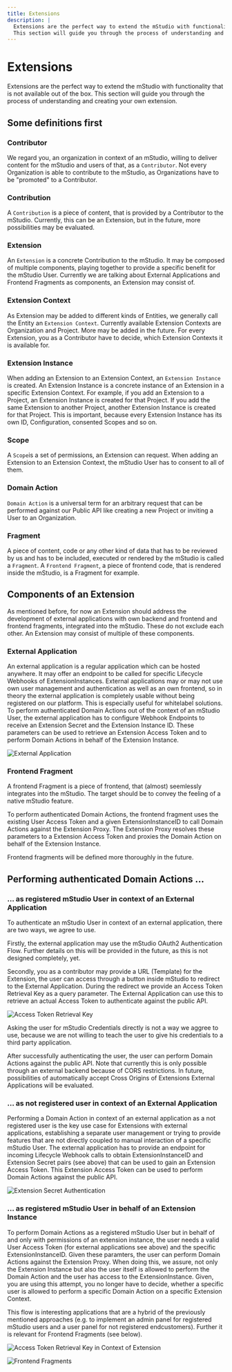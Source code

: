 ```yaml
---
title: Extensions
description: |
  Extensions are the perfect way to extend the mStudio with functionality that is not available out of the box.
  This section will guide you through the process of understanding and creating your own extension.
---
```


# Extensions

Extensions are the perfect way to extend the mStudio with functionality that is not available out of the box. This section will guide you through the process of understanding and creating your own extension.

## Some definitions first

### Contributor

We regard you, an organization in context of an mStudio, willing to deliver content for the mStudio and users of that, as a `Contributor`. Not every Organization is able to contribute to the mStudio, as Organizations have to be "promoted" to a Contributor.

### Contribution

A `Contribution` is a piece of content, that is provided by a Contributor to the mStudio. Currently, this can be an Extension, but in the future, more possibilities may be evaluated.

### Extension

An `Extension` is a concrete Contribution to the mStudio. It may be composed of multiple components, playing together to provide a specific benefit for the mStudio User. Currently we are talking about External Applications and Frontend Fragments as components, an Extension may consist of.

### Extension Context

As Extension may be added to different kinds of Entities, we generally call the Entity an `Extension Context`. Currently available Extension Contexts are Organization and Project. More may be added in the future. For every Extension, you as a Contributor have to decide, which Extension Contexts it is available for.

### Extension Instance

When adding an Extension to an Extension Context, an `Extension Instance` is created. An Extension Instance is a concrete instance of an Extension in a specific Extension Context. For example, if you add an Extension to a Project, an Extension Instance is created for that Project. If you add the same Extension to another Project, another Extension Instance is created for that Project. This is important, because every Extension Instance has its own ID, Configuration, consented Scopes and so on.

### Scope

A `Scope`is a set of permissions, an Extension can request. When adding an Extension to an Extension Context, the mStudio User has to consent to all of them.

### Domain Action

`Domain Action` is a universal term for an arbitrary request that can be performed against our Public API like creating a new Project or inviting a User to an Organization.

### Fragment

A piece of content, code or any other kind of data that has to be reviewed by us and has to be included, executed or rendered by the mStudio is called a `Fragment`. A `Frontend Fragment`, a piece of frontend code, that is rendered inside the mStudio, is a Fragment for example.

## Components of an Extension

As mentioned before, for now an Extension should address the development of external applications with own backend and frontend and frontend fragments, integrated into the mStudio. These do not exclude each other. An Extension may consist of multiple of these components.

### External Application

An external application is a regular application which can be hosted anywhere. It may offer an endpoint to be called for specific Lifecycle Webhooks of ExtensionInstances. External applications may or may not use own user management and authentication as well as an own frontend, so in theory the external application is completely usable without being registered on our platform. This is especially useful for whitelabel solutions. To perform authenticated Domain Actions out of the context of an mStudio User, the external application has to configure Webhook Endpoints to receive an Extension Secret and the Extension Instance ID. These parameters can be used to retrieve an Extension Access Token and to perform Domain Actions in behalf of the Extension Instance.

![External Application](../../resources/contributing/extensions/external-application.png)

### Frontend Fragment

A frontend Fragment is a piece of frontend, that (almost) seemlessly integrates into the mStudio. The target should be to convey the feeling of a native mStudio feature.

To perform authenticated Domain Actions, the frontend fragment uses the existing User Access Token and a given ExtensionInstanceID to call Domain Actions against the Extension Proxy. The Extension Proxy resolves these parameters to a Extension Access Token and proxies the Domain Action on behalf of the Extension Instance.

Frontend fragments will be defined more thoroughly in the future.

## Performing authenticated Domain Actions ...

### ... as registered mStudio User in context of an External Application

To authenticate an mStudio User in context of an external application, there are two ways, we agree to use.

Firstly, the external application may use the mStudio OAuth2 Authentication Flow. Further details on this will be provided in the future, as this is not designed completely, yet.

Secondly, you as a contributor may provide a URL (Template) for the Extension, the user can access through a button inside mStudio to redirect to the External Application. During the redirect we provide an Access Token Retrieval Key as a query parameter. The External Application can use this to retrieve an actual Access Token to authenticate against the public API.

![Access Token Retrieval Key](../../resources/contributing/extensions/access-token-retrieval-key.png)

Asking the user for mStudio Credentials directly is not a way we aggree to use, because we are not willing to teach the user to give his credentials to a third party application.

After successfully authenticating the user, the user can perform Domain Actions against the public API. Note that currently this is only possible through an external backend because of CORS restrictions. In future, possibilities of automatically accept Cross Origins of Extensions External Applications will be evaluated.

### ... as not registered user in context of an External Application

Performing a Domain Action in context of an external application as a not registered user is the key use case for Extensions with external applications, establishing a separate user management or trying to provide features that are not directly coupled to manual interaction of a specific mStudio User. The external application has to provide an endpoint for incoming Lifecycle Webhook calls to obtain ExtensionInstanceID and Extension Secret pairs (see above) that can be used to gain an Extension Access Token. This Extension Access Token can be used to perform Domain Actions against the public API.

![Extension Secret Authentication](../../resources/contributing/extensions/extension-secret-authentication.png)

### ... as registered mStudio User in behalf of an Extension Instance

To perform Domain Actions as a registered mStudio User but in behalf of and only with permissions of an extension instance, the user needs a valid User Access Token (for external applications see above) and the specific ExtensionInstanceID. Given these paramters, the user can perform Domain Actions against the Extension Proxy. When doing this, we assure, not only the Extension Instance but also the user itself is allowed to perform the Domain Action and the user has access to the ExtensionInstance. Given, you are using this attempt, you no longer have to decide, whether a specific user is allowed to perform a specific Domain Action on a specific Extension Context.

This flow is interesting applications that are a hybrid of the previously mentioned approaches (e.g. to implement an admin panel for registered mStudio users and a user panel for not registered endcustomers). Further it is relevant for Frontend Fragments (see below).

![Access Token Retrieval Key in Context of Extension](../../resources/contributing/extensions/access-token-retrieval-key-extension.png)

![Frontend Fragments](../../resources/contributing/extensions/frontend-fragment.png)
